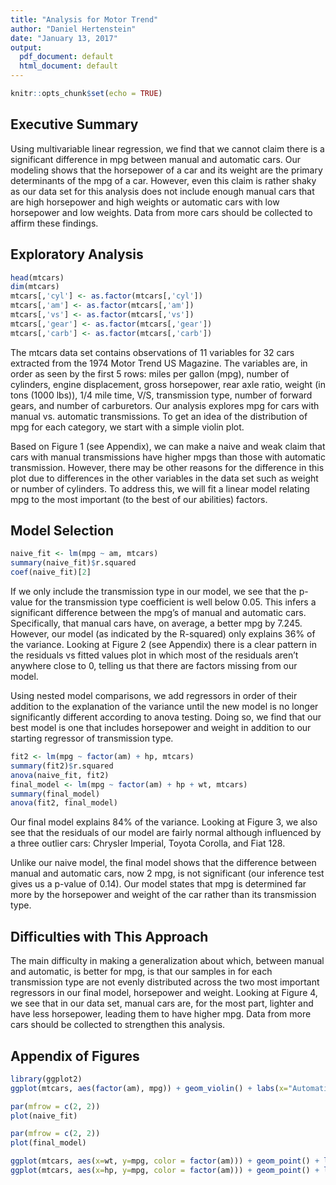 ```yaml
---
title: "Analysis for Motor Trend"
author: "Daniel Hertenstein"
date: "January 13, 2017"
output:
  pdf_document: default
  html_document: default
---
```


```r
knitr::opts_chunk$set(echo = TRUE)
```

## Executive Summary

Using multivariable linear regression, we find that we cannot claim there is a significant difference in mpg between manual and automatic cars. Our modeling shows that the horsepower of a car and its weight are the primary determinants of the mpg of a car. However, even this claim is rather shaky as our data set for this analysis does not include enough manual cars that are high horsepower and high weights or automatic cars with low horsepower and low weights. Data from more cars should be collected to affirm these findings.

## Exploratory Analysis

```r
head(mtcars)
dim(mtcars)
mtcars[,'cyl'] <- as.factor(mtcars[,'cyl'])
mtcars[,'am'] <- as.factor(mtcars[,'am'])
mtcars[,'vs'] <- as.factor(mtcars[,'vs'])
mtcars[,'gear'] <- as.factor(mtcars[,'gear'])
mtcars[,'carb'] <- as.factor(mtcars[,'carb'])
```

The mtcars data set contains observations of 11 variables for 32 cars extracted from the 1974 Motor Trend US Magazine. The variables are, in order as seen by the first 5 rows: miles per gallon (mpg), number of cylinders, engine displacement, gross horsepower, rear axle ratio, weight (in tons (1000 lbs)), 1/4 mile time, V/S, transmission type, number of forward gears, and number of carburetors. Our analysis explores mpg for cars with manual vs. automatic transmissions. To get an idea of the distribution of mpg for each category, we start with a simple violin plot.

Based on Figure 1 (see Appendix), we can make a naive and weak claim that cars with manual transmissions have higher mpgs than those with automatic transmission. However, there may be other reasons for the difference in this plot due to differences in the other variables in the data set such as weight or number of cylinders. To address this, we will fit a linear model relating mpg to the most important (to the best of our abilities) factors.

## Model Selection

```r
naive_fit <- lm(mpg ~ am, mtcars)
summary(naive_fit)$r.squared
coef(naive_fit)[2]
```

If we only include the transmission type in our model, we see that the p-value for the transmission type coefficient is well below 0.05. This infers a significant difference between the mpg's of manual and automatic cars. Specifically, that manual cars have, on average, a better mpg by 7.245. However, our model (as indicated by the R-squared) only explains 36% of the variance. Looking at Figure 2 (see Appendix) there is a clear pattern in the residuals vs fitted values plot in which most of the residuals aren't anywhere close to 0, telling us that there are factors missing from our model.

Using nested model comparisons, we add regressors in order of their addition to the explanation of the variance until the new model is no longer significantly different according to anova testing. Doing so, we find that our best model is one that includes horsepower and weight in addition to our starting regressor of transmission type.

```r
fit2 <- lm(mpg ~ factor(am) + hp, mtcars)
summary(fit2)$r.squared
anova(naive_fit, fit2)
final_model <- lm(mpg ~ factor(am) + hp + wt, mtcars)
summary(final_model)
anova(fit2, final_model)
```

Our final model explains 84% of the variance. Looking at Figure 3, we also see that the residuals of our model are fairly normal although influenced by a three outlier cars: Chrysler Imperial, Toyota Corolla, and Fiat 128.

Unlike our naive model, the final model shows that the difference between manual and automatic cars, now 2 mpg, is not significant (our inference test gives us a p-value of 0.14). Our model states that mpg is determined far more by the horsepower and weight of the car rather than its transmission type.

## Difficulties with This Approach

The main difficulty in making a generalization about which, between manual and automatic, is better for mpg, is that our samples in for each transmission type are not evenly distributed across the two most important regressors in our final model, horsepower and weight. Looking at Figure 4, we see that in our data set, manual cars are, for the most part, lighter and have less horsepower, leading them to have higher mpg. Data from more cars should be collected to strengthen this analysis.

## Appendix of Figures

```r
library(ggplot2)
ggplot(mtcars, aes(factor(am), mpg)) + geom_violin() + labs(x="Automatic (0) vs. Manual (1)", title="Naively, Manual Looks Better")
```

```r
par(mfrow = c(2, 2))
plot(naive_fit)
```

```r
par(mfrow = c(2, 2))
plot(final_model)
```

```r
ggplot(mtcars, aes(x=wt, y=mpg, color = factor(am))) + geom_point() + labs(title="Most manual cars are lighter")
ggplot(mtcars, aes(x=hp, y=mpg, color = factor(am))) + geom_point() + labs(title="Most manual cars have less horsepower")
```